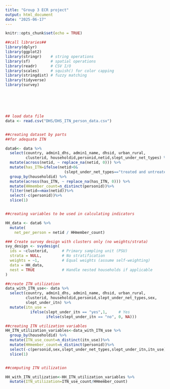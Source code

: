 ```yaml
---
title: "Group 3 ECR project"
output: html_document
date: "2025-06-17"
---
```


```r
knitr::opts_chunk$set(echo = TRUE)
```

```r
##call libraries##
library(dplyr)
library(ggplot2)
library(stringr)    # string operations
library(sf)         # spatial operations
library(readr)      # CSV I/O
library(scales)     # squish() for color capping
library(stringdist) # fuzzy matching
library(tidyverse)
library(survey)







```

```r
## load data file
data <- read.csv("DHS/DHS_ITN_person_data.csv")



```

```r
##creating dataset by parts
##for adequate ITN

data6<- data %>% 
  select(country, admin1_dhs, admin1_name, dhsid, urban_rural,
         clusterid, householdid,personid,netid,slept_under_net_types) %>%
  mutate(across(netid, ~ replace_na(netid, 0))) %>%
  mutate(has_ITN=ifelse(netid>0&
                          (slept_under_net_types=="treated and untreated nets"|slept_under_net_types=="treated nets"),1,0))%>%
  group_by(householdid) %>%
  mutate(across(has_ITN, ~ replace_na(has_ITN, 0))) %>%
  mutate(HHmember_count=n_distinct(personid))%>%
  filter(netid==max(netid))%>%
  select(-c(personid))%>%
  slice(1)


##creating variables to be used in calculating indicators

HH_data <- data6 %>%
  mutate(
    net_per_person = netid / HHmember_count)

### Create survey design with clusters only (no weights/strata)
svy_design <- svydesign(
  ids = ~clusterid,      # Primary sampling unit (PSU)
  strata = NULL,         # No stratification
  weights = ~1,          # Equal weights (assume self-weighting)
  data = HH_data,
  nest = TRUE            # Handle nested households if applicable
)

##create ITN utilization
data_with_ITN_use<- data %>% 
  select(country, admin1_dhs, admin1_name, dhsid, urban_rural,
         clusterid, householdid,personid,slept_under_net_types,sex,
         slept_under_itn) %>%
  mutate(itn_use =
           ifelse(slept_under_itn == "yes",1,     # Yes
                  ifelse(slept_under_itn == "no", 0, NA)))

##creating ITN utilization variables
HH_ITN_utilization_variables<-data_with_ITN_use %>%
  group_by(householdid) %>%
  mutate(ITN_use_count=n_distinct(itn_use))%>%
  mutate(HHmember_count=n_distinct(personid))%>%
  select(-c(personid,sex,slept_under_net_types,slept_under_itn,itn_use))%>%
  slice(1)


##computing ITN utilization

HH_with_ITN_utilization<-HH_ITN_utilization_variables %>%
  mutate(ITN_utilization=ITN_use_count/HHmember_count)






```